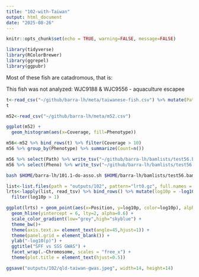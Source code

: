 ```yaml
---
title: "102-with-Taiwan"
output: html_document
date: "2025-08-26"
---
```


```r
knitr::opts_chunk$set(echo = TRUE, warning=FALSE, message=FALSE)
```

```r
library(tidyverse)
library(RColorBrewer)
library(ggrepel)
library(ggpubr)
```

Most of these fish are catadromous, that is:

This fish was not analyzed:
WJC9188
&
WJC9556 - aquaculture escapee

```r
t<-read_csv("~/github/barra-lh/meta/taiwanese-fish.csv") %>% mutate(Path=paste0("/home/maccamp/lates-wgs/data/taiwan/",sample_id,".sort.flt.bam")) %>% filter(!library_id %in% c("WJC9188","WJC9556")) %>% select(-sample_id)
t
```
```r
m52<-read_csv("~/github/barra-lh/meta/m52.csv")

ggplot(m52) +
  geom_histogram(aes(x=Coverage, fill=Phenotype))
```
```r
m56<-m52 %>% bind_rows(t) %>% filter(Coverage > 10)
m56 %>% group_by(Phenotype) %>% summarize(Count=n())

m56 %>% select(Path) %>% write_tsv("~/github/barra-lh/bamlists/test56.bamlist", col_names = FALSE)
m56 %>% select(Pheno) %>% write_tsv("~/github/barra-lh/bamlists/test56.pheno", col_names = FALSE)

```


```sh
bash $HOME/barra-lh/101.1-do-asso.sh $HOME/barra-lh/bamlists/test56.bamlist $HOME/barra-lh/meta/lates-lgs.txt  $HOME/barra-lh/bamlists/test56.pheno
```

```r
list<-list.files(path = "outputs/102", pattern="lrt0.gz", full.names = TRUE)
lrts<-lapply(list, read_tsv) %>% bind_rows() %>% mutate(log10p = -log10(dchisq(LRT, df = 1))) %>%
  filter(log10p > 1)
```


```r
ggplot(lrts) + geom_point(aes(x=Position, y=log10p, color=log10p), alpha=0.75, cex=0.7)+
  geom_hline(yintercept = 6, lty=2, alpha=0.6) +
  scale_color_gradient(low="grey",high="skyblue") +
  theme_bw()+
  theme(axis.text.x= element_text(angle=45,hjust=1)) +
  theme(panel.grid = element_blank()) +
  ylab("-log10(p)") +
  ggtitle("SFF vs SSS GWAS") +
  facet_wrap(.~Chromosome, scales = "free_x") +
  theme(plot.title = element_text(hjust=0.5))

ggsave("outputs/102/qld-taiwan-gwas.jpeg", width=14, height=14)
```
